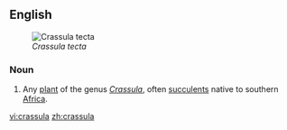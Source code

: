 {{also|Crassula}}
==English==
[[Image:Crassula tecta.jpg|thumb|''Crassula tecta'']]

===Noun===
{{en-noun}}

# {{botany}} Any [[plant]] of the genus ''[[Crassula]]'', often [[succulent]]s native to southern [[Africa]].

[[vi:crassula]]
[[zh:crassula]]
